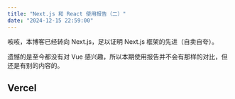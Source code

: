 ```yaml
---
title: "Next.js 和 React 使用报告（二）"
date: "2024-12-15 22:59:00"
---
```


咳咳，本博客已经转向 Next.js，足以证明 Next.js 框架的先进（自卖自夸）。

遗憾的是至今都没有对 Vue 感兴趣，所以本期使用报告并不会有那样的对比，但还是有别的内容的。

## Vercel

